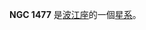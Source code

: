 {{NGCInfoBox|NGCID=NGC 1477|發現者=哦曼特·史東|發現日期=1886年-月-日|其他編號=NPM1G -08.0154|曆元=J2000.0|赤經=3時54分2.8秒
|赤緯=-8°34'28"|星座=波江座|星體=星系|星等=14.2|表面亮度=13|藍等=15.2}}

'''NGC 1477''' 是[[波江座|波江座]]的一個[[星系|星系]]。

{{NGCReference|1477}}
{{Catalogs|NGC=1477}}